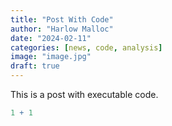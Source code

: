 ```yaml
---
title: "Post With Code"
author: "Harlow Malloc"
date: "2024-02-11"
categories: [news, code, analysis]
image: "image.jpg"
draft: true
---
```


This is a post with executable code.

```r
1 + 1
```

